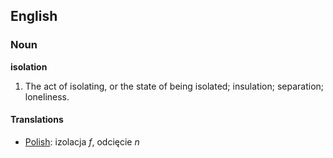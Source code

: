 ==English==

===Noun===

'''isolation'''

#The act of isolating, or the state of being isolated; insulation; separation; loneliness.

====Translations====
*[[Polish]]: izolacja ''f'', odcięcie ''n''